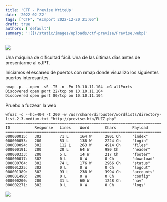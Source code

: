 ```yaml
---
title: 'CTF - Previse WriteUp'
date: '2022-02-22'
tags: ["CTF", "#Import 2022-12-20 21:06"]
draft: true
authors: ['default']
summary: '![](/static/images/uploads/ctf-previse/Previse.webp)'
---
```


![](/static/images/uploads/ctf-previse/Previse.webp)

Una máquina de dificultad fácil. Una de las últimas días antes de presentarme al eJPT.

Iniciamos el escaneo de puertos con nmap donde visualizo los siguientes puertos interesantes.


```
nmap -p- --open -sS -T5 -n -Pn 10.10.11.104 -oG allPorts
Discovered open port 22/tcp on 10.10.11.104
Discovered open port 80/tcp on 10.10.11.104
```
Pruebo a fuzzear la web


```
wfuzz -c --hc=404 -t 200 -w /usr/share/dirbuster/wordlists/directory-list-2.3-medium.txt "http://previse.htb/FUZZ.php"
=====================================================================
ID           Response   Lines    Word       Chars       Payload     
=====================================================================         
000000015:   302        71 L     164 W      2801 Ch     "index"               
000000053:   200        53 L     138 W      2224 Ch     "login"               
000000094:   302        112 L    263 W      4914 Ch     "files"               
000000191:   200        20 L     64 W       980 Ch      "header"             
000000333:   200        5 L      14 W       217 Ch      "footer"             
000000017:   302        0 L      0 W        0 Ch        "download"           
000000764:   302        74 L     176 W      2966 Ch     "status" 
000001225:   302        0 L      0 W        0 Ch        "logout"  
000001389:   302        93 L     238 W      3994 Ch     "accounts" 
000001490:   200        0 L      0 W        0 Ch        "config"   
000000200:   200        31 L     60 W       1248 Ch     "nav"    
000002271:   302        0 L      0 W        0 Ch        "logs" 
```
![](/static/images/uploads/ctf-previse/image-25.webp)

